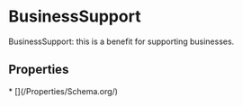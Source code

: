   
# BusinessSupport

BusinessSupport: this is a benefit for supporting businesses.

## Properties

<Grid>
* [](/Properties/Schema.org/)
</Grid>

